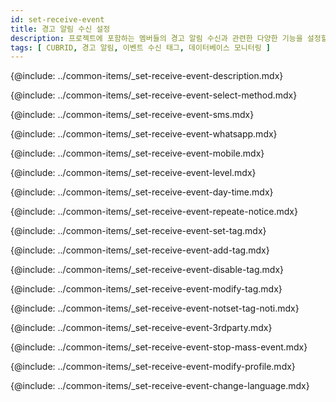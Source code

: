 ```yaml
---
id: set-receive-event
title: 경고 알림 수신 설정
description: 프로젝트에 포함하는 멤버들의 경고 알림 수신과 관련한 다양한 기능을 설정할 수 있습니다.
tags: [ CUBRID, 경고 알림, 이벤트 수신 태그, 데이터베이스 모니터링 ]
---
```


{@include: ../common-items/_set-receive-event-description.mdx}  

<!-- 수신 수단 선택하기 -->
{@include: ../common-items/_set-receive-event-select-method.mdx}

<!-- SMS 알림 수신 추가하기 -->
{@include: ../common-items/_set-receive-event-sms.mdx} 

<!-- WhatsApp 알림 수신-->
{@include: ../common-items/_set-receive-event-whatsapp.mdx}

<!-- 모바일 알림 수신 추가하기 -->
{@include: ../common-items/_set-receive-event-mobile.mdx}

<!-- 수신 레벨 선택하기 -->
{@include: ../common-items/_set-receive-event-level.mdx}

<!-- 요일 및 시간별 알람 설정하기 -->
{@include: ../common-items/_set-receive-event-day-time.mdx}  

<!-- 경고 알림 반복 설정하기 -->
{@include: ../common-items/_set-receive-event-repeate-notice.mdx}  

<!-- 팀별, 사용자별 알림 설정하기 -->
{@include: ../common-items/_set-receive-event-set-tag.mdx}

<!-- 이벤트 수신 태그 추가하기 -->
{@include: ../common-items/_set-receive-event-add-tag.mdx}

<!-- 이벤트 수신 태그 해제하기 -->
{@include: ../common-items/_set-receive-event-disable-tag.mdx}

<!-- 이벤트 수신 태그 수정 및 삭제하기 -->
{@include: ../common-items/_set-receive-event-modify-tag.mdx}

<!-- 수신 태그 미설정 알림 -->
{@include: ../common-items/_set-receive-event-notset-tag-noti.mdx}

<!-- 3rd 파티 플러그인 알림 추가하기 -->
{@include: ../common-items/_set-receive-event-3rdparty.mdx}

<!-- 대량 알림 발생 방지 -->
{@include: ../common-items/_set-receive-event-stop-mass-event.mdx}

<!-- 경고 알림 사용자 설정하기 -->
{@include: ../common-items/_set-receive-event-modify-profile.mdx}

<!-- 경고 알림 언어 설정 -->
{@include: ../common-items/_set-receive-event-change-language.mdx}
